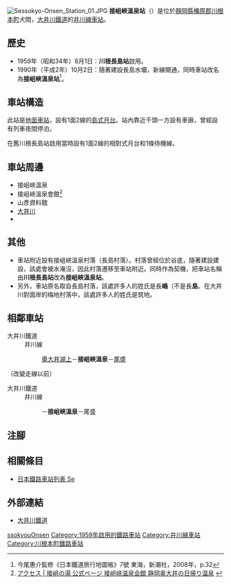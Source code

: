 {{NoteTA|G1=Transport
|T=zh-hans:接岨峡温泉站;zh-hk:接岨峽溫泉站;zh-tw:接岨峽溫泉車站;
|1=zh-hans:接岨峡温泉站;zh-hk:接岨峽溫泉站;zh-tw:接岨峽溫泉車站;
}}
{{Infobox station
|公司色 = #ff4f00
|站名 = 接岨峽溫泉
|圖片 = Sessokyo-Onsen-Sta.jpg
|圖片說明 = 車站大樓
|日文原名 = 接岨峡温泉
|平假名 = せっそきょうおんせん
|羅馬拼音 = SESSOKYÔ ONSEN
|副站名 = 
|電報略號 = 
|所在地 = {{JPN}}[[靜岡縣|靜岡縣]][[榛原郡|榛原郡]][[川根本町|川根本町]]犬間
|座標 = {{coord|35|10|43.1|N|138|11|6.7|E|type:railwaystation_region:JP-24|display=inline,title}}
|車站構造 = [[地面車站|地面車站]]
|月台配置 = 1面2線
|啟用年月日 = 1959年（昭和34年）8月1日
|廢站年月日 = 
|乘客人數 = 22
|上下車人次 = 
|統計年度 = 2018
|轉車 = 
|全寬備註 = 海拔：496米
|adjacent = {{Adjacent stations|system=大井川鐵道|line=井川線|left=奧大井湖上|right=尾盛|note-left=1.6km|note-mid=距離[[千頭站|千頭]]15.5km|note-right=2.3km}}
}}
[[File:Sessokyo-Onsen_Station_01.JPG|thumb]]
'''接岨峽溫泉站'''（{{jpn|j=接岨峡温泉駅|hg=せっそきょうおんせんえき|rm=Sessokyō-Onsen eki|f=y}}）是位於[[靜岡縣|靜岡縣]][[榛原郡|榛原郡]][[川根本町|川根本町]]犬間，[[大井川鐵道|大井川鐵道]]的[[井川線|井川線]][[鐵路車站|車站]]。

== 歷史 ==
* 1959年（昭和34年）8月1日：'''川根長島站'''啟用。
* 1990年（平成2年）10月2日：隨著建設長島水壩，新線開通，同時車站改名為'''接岨峽溫泉站'''<ref name="chizucho">今尾惠介監修《日本鐵道旅行地圖帳》7號 東海，新潮社，2008年，p.32</ref>。

== 車站構造 ==
此站是[[地面車站|地面車站]]，設有1面2線的[[島式月台|島式月台]]。站內靠近千頭一方設有車廠，曾經設有列車夜間停泊。

在舊川根長島站啟用當時設有1面2線的相對式月台和1條待機線。

== 車站周邊 ==
* 接岨峽溫泉
* 接岨峽溫泉會館<ref>[http://www.sessonoyu.jp/access/ アクセス | 接岨の湯 公式ページ 接岨峡温泉会館 静岡奥大井の日帰り温泉] {{Wayback|url=http://www.sessonoyu.jp/access/ |date=20210212234355 }}{{ja icon}}</ref>
* 山彥資料館
* [[大井川|大井川]]
* {{Translink|ja|静岡県道388号接岨峡線|靜岡縣道388號接岨峽線}}

== 其他 ==
* 車站附近設有接岨峽溫泉村落（長島村落）。村落曾經位於谷底，隨著建設{{Translink|ja|長島ダム|長島壩}}建設，該處會被水淹沒，因此村落遷移至車站附近。同時作為契機，把車站名稱由'''川根長島站'''改為'''接岨峽溫泉站'''。
* 另外，車站原名取自長島村落，該處許多人的姓氏是長'''嶋'''（不是長'''島'''。在大井川對面岸的梅地村落中，該處許多人的姓氏是筑地。

== 相鄰車站 ==
; 大井川鐵道
: 井川線
:: [[奧大井湖上站|奧大井湖上]]－'''接岨峽溫泉'''－[[尾盛站|尾盛]]

（改變走線以前）
; 大井川鐵道
: 井川線
:: {{Translink|ja|犬間駅|犬間站|犬間}}－'''接岨峽溫泉'''－尾盛
== 注腳 ==
{{Reflist}}
== 相關條目 ==
{{commonscat|Sessokyō-Onsen Station}}
* [[日本鐵路車站列表_Se|日本鐵路車站列表 Se]]
== 外部連結 ==
* [http://www.oigawa-railway.co.jp/ 大井川鐵道] {{Wayback|url=http://www.oigawa-railway.co.jp/ |date=20210817233110 }}{{ja icon}}
{{井川線}}
{{DEFAULTSORT:Sessokyo-Onsen}}
[[Category:日本鐵路車站_Se|ssokyouOnsen]]
[[Category:1959年啟用的鐵路車站|Category:1959年啟用的鐵路車站]]
[[Category:井川線車站|Category:井川線車站]]
[[Category:川根本町鐵路車站|Category:川根本町鐵路車站]]